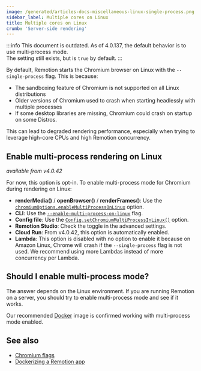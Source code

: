 ```yaml
---
image: /generated/articles-docs-miscellaneous-linux-single-process.png
sidebar_label: Multiple cores on Linux
title: Multiple cores on Linux
crumb: 'Server-side rendering'
---
```


:::info
This document is outdated. As of 4.0.137, the default behavior is to use multi-process mode.  
The setting still exists, but is `true` by default.
:::

By default, Remotion starts the Chromium browser on Linux with the `--single-process` flag. This is because:

- The sandboxing feature of Chromium is not supported on all Linux distributions
- Older versions of Chromium used to crash when starting headlessly with multiple processes
- If some desktop libraries are missing, Chromium could crash on startup on some Distros.

This can lead to degraded rendering performance, especially when trying to leverage high-core CPUs and high Remotion concurrency.

## Enable multi-process rendering on Linux

_available from v4.0.42_

For now, this option is opt-in. To enable multi-process mode for Chromium during rendering on Linux:

- **renderMedia()** / **openBrowser()** / **renderFrames()**: Use the [`chromiumOptions.enableMultiProcessOnLinux`](/docs/renderer/render-media#enablemultiprocessonlinux) option.
- **CLI**: Use the [`--enable-multi-process-on-linux`](/docs/cli/render#--enable-multiprocess-on-linux) flag.
- **Config file**: Use the [`Config.setChromiumMultiProcessInLinux()`](/docs/config#setchromiummultiprocessonlinux) option.
- **Remotion Studio**: Check the toggle in the advanced settings.
- **Cloud Run**: From v4.0.42, this option is automatically enabled.
- **Lambda**: This option is disabled with no option to enable it because on Amazon Linux, Chrome will crash if the `--single-process` flag is not used. We recommend using more Lambdas instead of more concurrency per Lambda.

## Should I enable multi-process mode?

The answer depends on the Linux environment. If you are running Remotion on a server, you should try to enable multi-process mode and see if it works.

Our recommended [Docker](/docs/docker) image is confirmed working with multi-process mode enabled.

## See also

- [Chromium flags](/docs/chromium-flags)
- [Dockerizing a Remotion app](/docs/docker)

